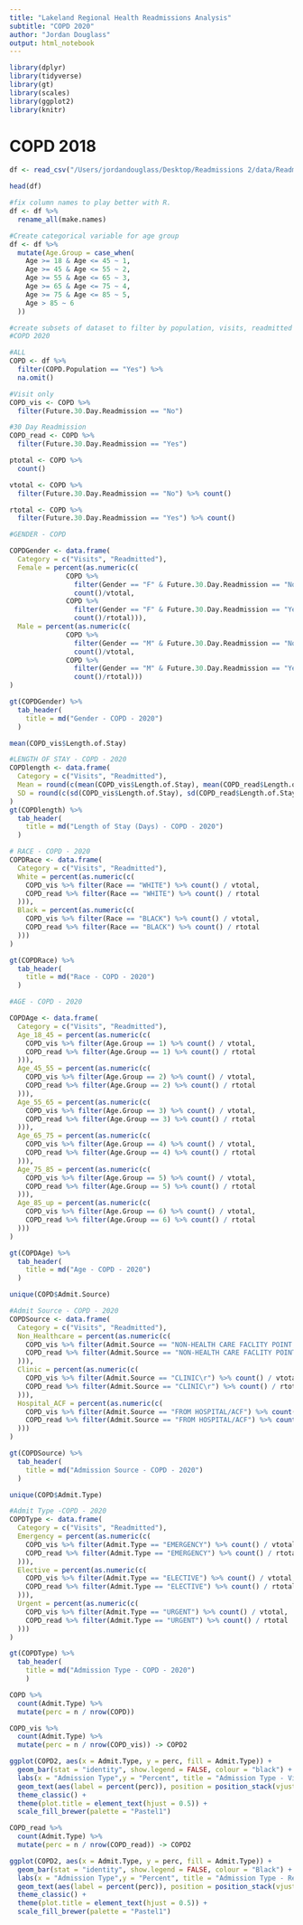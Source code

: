 ```yaml
---
title: "Lakeland Regional Health Readmissions Analysis"
subtitle: "COPD 2020"
author: "Jordan Douglass"
output: html_notebook
---
```


```r
library(dplyr)
library(tidyverse)
library(gt)
library(scales)
library(ggplot2)
library(knitr)
```


# COPD 2018

```r
df <- read_csv("/Users/jordandouglass/Desktop/Readmissions 2/data/Readmissions2020.csv")
```

```r
head(df)
```

```r
#fix column names to play better with R.
df <- df %>% 
  rename_all(make.names)
```

```r
#Create categorical variable for age group
df <- df %>% 
  mutate(Age.Group = case_when(
    Age >= 18 & Age <= 45 ~ 1,
    Age >= 45 & Age <= 55 ~ 2,
    Age >= 55 & Age <= 65 ~ 3,
    Age >= 65 & Age <= 75 ~ 4,
    Age >= 75 & Age <= 85 ~ 5,
    Age > 85 ~ 6
  ))
```


```r
#create subsets of dataset to filter by population, visits, readmitted
#COPD 2020

#ALL
COPD <- df %>% 
  filter(COPD.Population == "Yes") %>% 
  na.omit()

#Visit only
COPD_vis <- COPD %>% 
  filter(Future.30.Day.Readmission == "No")

#30 Day Readmission
COPD_read <- COPD %>% 
  filter(Future.30.Day.Readmission == "Yes")
```


```r
ptotal <- COPD %>% 
  count()

vtotal <- COPD %>% 
  filter(Future.30.Day.Readmission == "No") %>% count()

rtotal <- COPD %>% 
  filter(Future.30.Day.Readmission == "Yes") %>% count()
```


```r
#GENDER - COPD

COPDGender <- data.frame(
  Category = c("Visits", "Readmitted"),
  Female = percent(as.numeric(c( 
              COPD %>% 
                filter(Gender == "F" & Future.30.Day.Readmission == "No") %>% 
                count()/vtotal,
              COPD %>% 
                filter(Gender == "F" & Future.30.Day.Readmission == "Yes") %>% 
                count()/rtotal))),
  Male = percent(as.numeric(c(
              COPD %>% 
                filter(Gender == "M" & Future.30.Day.Readmission == "No") %>% 
                count()/vtotal,
              COPD %>% 
                filter(Gender == "M" & Future.30.Day.Readmission == "Yes") %>% 
                count()/rtotal)))
)

gt(COPDGender) %>% 
  tab_header(
    title = md("Gender - COPD - 2020")
  )
```


```r
mean(COPD_vis$Length.of.Stay)
```


```r
#LENGTH OF STAY - COPD - 2020
COPDlength <- data.frame(
  Category = c("Visits", "Readmitted"),
  Mean = round(c(mean(COPD_vis$Length.of.Stay), mean(COPD_read$Length.of.Stay)), 2),
  SD = round(c(sd(COPD_vis$Length.of.Stay), sd(COPD_read$Length.of.Stay)), 2)
)
gt(COPDlength) %>% 
  tab_header(
    title = md("Length of Stay (Days) - COPD - 2020")
  )
```

```r
# RACE - COPD - 2020
COPDRace <- data.frame(
  Category = c("Visits", "Readmitted"),
  White = percent(as.numeric(c(
    COPD_vis %>% filter(Race == "WHITE") %>% count() / vtotal,
    COPD_read %>% filter(Race == "WHITE") %>% count() / rtotal
  ))),
  Black = percent(as.numeric(c(
    COPD_vis %>% filter(Race == "BLACK") %>% count() / vtotal,
    COPD_read %>% filter(Race == "BLACK") %>% count() / rtotal
  )))
)

gt(COPDRace) %>% 
  tab_header(
    title = md("Race - COPD - 2020")
  )
```

```r
#AGE - COPD - 2020

COPDAge <- data.frame(
  Category = c("Visits", "Readmitted"),
  Age_18_45 = percent(as.numeric(c(
    COPD_vis %>% filter(Age.Group == 1) %>% count() / vtotal,
    COPD_read %>% filter(Age.Group == 1) %>% count() / rtotal
  ))),
  Age_45_55 = percent(as.numeric(c(
    COPD_vis %>% filter(Age.Group == 2) %>% count() / vtotal,
    COPD_read %>% filter(Age.Group == 2) %>% count() / rtotal
  ))),
  Age_55_65 = percent(as.numeric(c(
    COPD_vis %>% filter(Age.Group == 3) %>% count() / vtotal,
    COPD_read %>% filter(Age.Group == 3) %>% count() / rtotal
  ))),
  Age_65_75 = percent(as.numeric(c(
    COPD_vis %>% filter(Age.Group == 4) %>% count() / vtotal,
    COPD_read %>% filter(Age.Group == 4) %>% count() / rtotal
  ))),
  Age_75_85 = percent(as.numeric(c(
    COPD_vis %>% filter(Age.Group == 5) %>% count() / vtotal,
    COPD_read %>% filter(Age.Group == 5) %>% count() / rtotal
  ))),
  Age_85_up = percent(as.numeric(c(
    COPD_vis %>% filter(Age.Group == 6) %>% count() / vtotal,
    COPD_read %>% filter(Age.Group == 6) %>% count() / rtotal
  )))
)

gt(COPDAge) %>% 
  tab_header(
    title = md("Age - COPD - 2020")
  )
```
```r
unique(COPD$Admit.Source)
```


```r
#Admit Source - COPD - 2020
COPDSource <- data.frame(
  Category = c("Visits", "Readmitted"),
  Non_Healthcare = percent(as.numeric(c(
    COPD_vis %>% filter(Admit.Source == "NON-HEALTH CARE FACLITY POINT OF ORIGIN") %>% count() / vtotal,
    COPD_read %>% filter(Admit.Source == "NON-HEALTH CARE FACLITY POINT OF ORIGIN") %>% count() / rtotal
  ))),
  Clinic = percent(as.numeric(c(
    COPD_vis %>% filter(Admit.Source == "CLINIC\r") %>% count() / vtotal,
    COPD_read %>% filter(Admit.Source == "CLINIC\r") %>% count() / rtotal
  ))),
  Hospital_ACF = percent(as.numeric(c(
    COPD_vis %>% filter(Admit.Source == "FROM HOSPITAL/ACF") %>% count() / vtotal,
    COPD_read %>% filter(Admit.Source == "FROM HOSPITAL/ACF") %>% count() / rtotal
  )))
)

gt(COPDSource) %>% 
  tab_header(
    title = md("Admission Source - COPD - 2020")
  )
```

```r
unique(COPD$Admit.Type)
```


```r
#Admit Type -COPD - 2020
COPDType <- data.frame(
  Category = c("Visits", "Readmitted"),
  Emergency = percent(as.numeric(c(
    COPD_vis %>% filter(Admit.Type == "EMERGENCY") %>% count() / vtotal,
    COPD_read %>% filter(Admit.Type == "EMERGENCY") %>% count() / rtotal
  ))),
  Elective = percent(as.numeric(c(
    COPD_vis %>% filter(Admit.Type == "ELECTIVE") %>% count() / vtotal,
    COPD_read %>% filter(Admit.Type == "ELECTIVE") %>% count() / rtotal
  ))),
  Urgent = percent(as.numeric(c(
    COPD_vis %>% filter(Admit.Type == "URGENT") %>% count() / vtotal,
    COPD_read %>% filter(Admit.Type == "URGENT") %>% count() / rtotal
  )))
)

gt(COPDType) %>% 
  tab_header(
    title = md("Admission Type - COPD - 2020")
    )
```

```r
COPD %>% 
  count(Admit.Type) %>% 
  mutate(perc = n / nrow(COPD))
```


```r
COPD_vis %>% 
  count(Admit.Type) %>% 
  mutate(perc = n / nrow(COPD_vis)) -> COPD2

ggplot(COPD2, aes(x = Admit.Type, y = perc, fill = Admit.Type)) + 
  geom_bar(stat = "identity", show.legend = FALSE, colour = "black") + 
  labs(x = "Admission Type",y = "Percent", title = "Admission Type - Visits - COPD - 2020") +
  geom_text(aes(label = percent(perc)), position = position_stack(vjust = 0.5)) +
  theme_classic() + 
  theme(plot.title = element_text(hjust = 0.5)) +
  scale_fill_brewer(palette = "Pastel1")
```

```r
COPD_read %>% 
  count(Admit.Type) %>% 
  mutate(perc = n / nrow(COPD_read)) -> COPD2

ggplot(COPD2, aes(x = Admit.Type, y = perc, fill = Admit.Type)) + 
  geom_bar(stat = "identity", show.legend = FALSE, colour = "Black") + 
  labs(x = "Admission Type",y = "Percent", title = "Admission Type - Readmitted - COPD - 2020") +
  geom_text(aes(label = percent(perc)), position = position_stack(vjust=0.5)) +
  theme_classic() + 
  theme(plot.title = element_text(hjust = 0.5)) +
  scale_fill_brewer(palette = "Pastel1")
```
